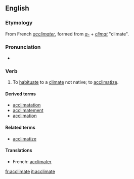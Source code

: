 ==English==
===Etymology===
From French ''[[acclimater]]'', formed from ''[[a-]]'' + ''[[climat]]'' "climate".

===Pronunciation===
*{{audio|en-us-acclimate.ogg|Audio (US)}}

===Verb===
{{en-infl-reg-other-e|acclimat|e|}}
# {{transitive}} To [[habituate]] to a [[climate]] not native; to [[acclimatize]].

====Derived terms====
* [[acclimatation]]
* [[acclimatement]]
* [[acclimation]]

====Related terms====
* [[acclimatize]]

====Translations====
{{top}}
* French: [[acclimater]]
{{mid}}
{{bottom}}

[[fr:acclimate]]
[[it:acclimate]]